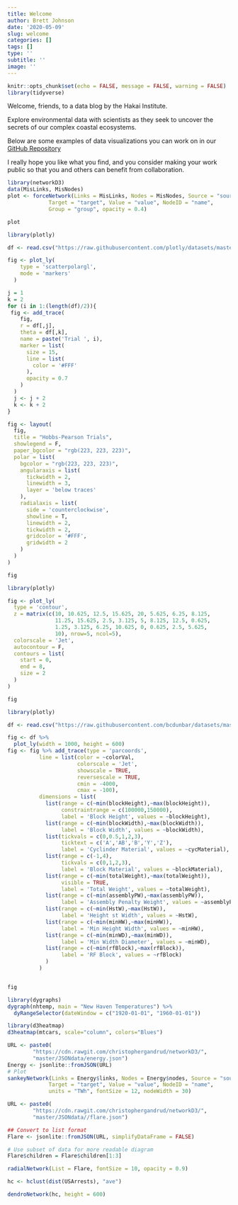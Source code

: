 ```yaml
---
title: Welcome
author: Brett Johnson
date: '2020-05-09'
slug: welcome
categories: []
tags: []
type: ''
subtitle: ''
image: ''
---
```



```r
knitr::opts_chunk$set(echo = FALSE, message = FALSE, warning = FALSE)
library(tidyverse)
```

Welcome, friends, to a data blog by the Hakai Institute.

Explore environmental data with scientists as they seek to uncover the secrets of our complex coastal ecosystems.

Below are some examples of data visualizations you can work on in our [GitHub Repository](http://github.com/hakaiinstitute/open-data-mgmt/Blog)

I really hope you like what you find, and you consider making your work public so that you and others can benefit from collaboration. 

```r
library(networkD3)
data(MisLinks, MisNodes)
plot <- forceNetwork(Links = MisLinks, Nodes = MisNodes, Source = "source",
             Target = "target", Value = "value", NodeID = "name",
             Group = "group", opacity = 0.4)

plot

```

```r
library(plotly)

df <- read.csv("https://raw.githubusercontent.com/plotly/datasets/master/hobbs-pearson-trials.csv")

fig <- plot_ly(
    type = 'scatterpolargl',
    mode = 'markers'
  )

j = 1
k = 2
for (i in 1:(length(df)/2)){
 fig <- add_trace(
    fig,
    r = df[,j],
    theta = df[,k],
    name = paste('Trial ', i),
    marker = list(
      size = 15,
      line = list(
        color = '#FFF'
      ),
      opacity = 0.7
    )
  )
  j <- j + 2
  k <- k + 2
}

fig <- layout(
  fig,
  title = "Hobbs-Pearson Trials",
  showlegend = F,
  paper_bgcolor = "rgb(223, 223, 223)",
  polar = list(
    bgcolor = "rgb(223, 223, 223)",
    angularaxis = list(
      tickwidth = 2,
      linewidth = 3,
      layer = 'below traces'
    ),
    radialaxis = list(
      side = 'counterclockwise',
      showline = T,
      linewidth = 2,
      tickwidth = 2,
      gridcolor = '#FFF',
      gridwidth = 2
    )
  )
)

fig
```

```r
library(plotly)

fig <- plot_ly(
  type = 'contour',
  z = matrix(c(10, 10.625, 12.5, 15.625, 20, 5.625, 6.25, 8.125, 
               11.25, 15.625, 2.5, 3.125, 5, 8.125, 12.5, 0.625, 
               1.25, 3.125, 6.25, 10.625, 0, 0.625, 2.5, 5.625, 
               10), nrow=5, ncol=5),
  colorscale = 'Jet',
  autocontour = F,
  contours = list(
    start = 0,
    end = 8,
    size = 2
  )
)

fig
```

```r
library(plotly)

df <- read.csv("https://raw.githubusercontent.com/bcdunbar/datasets/master/parcoords_data.csv")

fig <- df %>%
  plot_ly(width = 1000, height = 600) 
fig <- fig %>% add_trace(type = 'parcoords',
          line = list(color = ~colorVal,
                      colorscale = 'Jet',
                      showscale = TRUE,
                      reversescale = TRUE,
                      cmin = -4000,
                      cmax = -100),
          dimensions = list(
            list(range = c(~min(blockHeight),~max(blockHeight)),
                 constraintrange = c(100000,150000),
                 label = 'Block Height', values = ~blockHeight),
            list(range = c(~min(blockWidth),~max(blockWidth)),
                 label = 'Block Width', values = ~blockWidth),
            list(tickvals = c(0,0.5,1,2,3),
                 ticktext = c('A','AB','B','Y','Z'),
                 label = 'Cyclinder Material', values = ~cycMaterial),
            list(range = c(-1,4),
                 tickvals = c(0,1,2,3),
                 label = 'Block Material', values = ~blockMaterial),
            list(range = c(~min(totalWeight),~max(totalWeight)),
                 visible = TRUE,
                 label = 'Total Weight', values = ~totalWeight),
            list(range = c(~min(assemblyPW),~max(assemblyPW)),
                 label = 'Assembly Penalty Weight', values = ~assemblyPW),
            list(range = c(~min(HstW),~max(HstW)),
                 label = 'Height st Width', values = ~HstW),
            list(range = c(~min(minHW),~max(minHW)),
                 label = 'Min Height Width', values = ~minHW),
            list(range = c(~min(minWD),~max(minWD)),
                 label = 'Min Width Diameter', values = ~minWD),
            list(range = c(~min(rfBlock),~max(rfBlock)),
                 label = 'RF Block', values = ~rfBlock)
            )
          )


fig
```


```r
library(dygraphs)
dygraph(nhtemp, main = "New Haven Temperatures") %>% 
  dyRangeSelector(dateWindow = c("1920-01-01", "1960-01-01"))
```

```r
library(d3heatmap)
d3heatmap(mtcars, scale="column", colors="Blues")
```

```r
URL <- paste0(
        "https://cdn.rawgit.com/christophergandrud/networkD3/",
        "master/JSONdata/energy.json")
Energy <- jsonlite::fromJSON(URL)
# Plot
sankeyNetwork(Links = Energy$links, Nodes = Energy$nodes, Source = "source",
             Target = "target", Value = "value", NodeID = "name",
             units = "TWh", fontSize = 12, nodeWidth = 30)
```

```r
URL <- paste0(
        "https://cdn.rawgit.com/christophergandrud/networkD3/",
        "master/JSONdata//flare.json")

## Convert to list format
Flare <- jsonlite::fromJSON(URL, simplifyDataFrame = FALSE)

# Use subset of data for more readable diagram
Flare$children = Flare$children[1:3]

radialNetwork(List = Flare, fontSize = 10, opacity = 0.9)
```

```r
hc <- hclust(dist(USArrests), "ave")

dendroNetwork(hc, height = 600)
```

